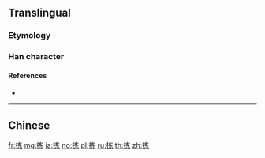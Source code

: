{{character info/new}}
{{also|揀}}
==Translingual==

===Etymology===
{{Han simp|揀|f=柬|t=𫠣}}

===Han character===
{{Han char|rn=64|rad=手|as=05|sn=8|four=|canj=QKVC|ids=⿰扌𫠣}}

====References====
* {{Han ref|kx=0427.161|hdz=31851.010|uh=62E3}}

----

==Chinese==
{{zh-see|揀}}

[[fr:拣]]
[[mg:拣]]
[[ja:拣]]
[[no:拣]]
[[pl:拣]]
[[ru:拣]]
[[th:拣]]
[[zh:拣]]